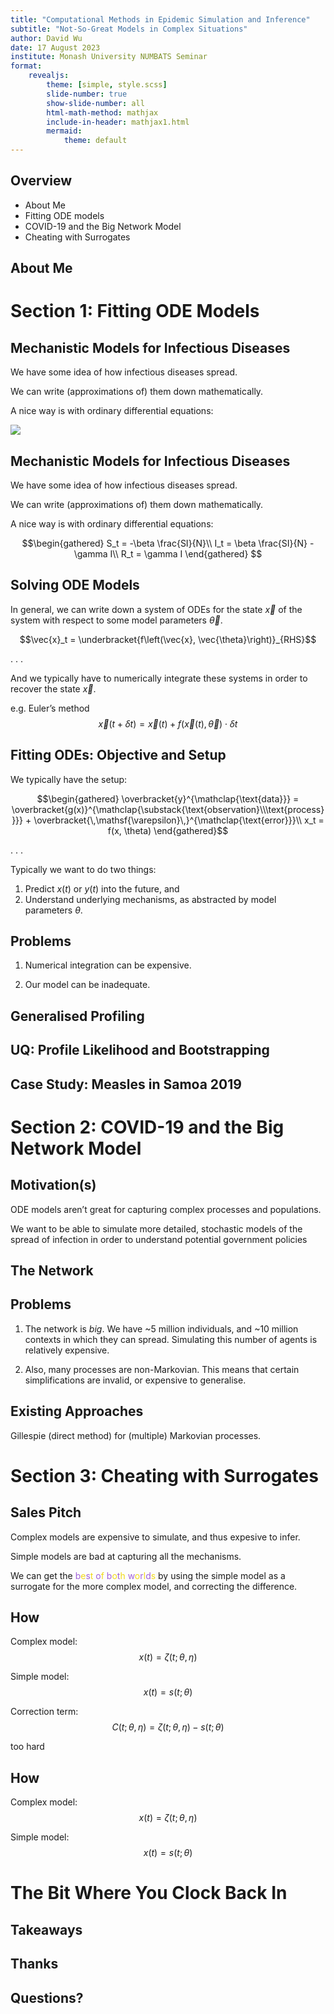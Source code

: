 ```yaml
---
title: "Computational Methods in Epidemic Simulation and Inference"
subtitle: "Not-So-Great Models in Complex Situations"
author: David Wu
date: 17 August 2023
institute: Monash University NUMBATS Seminar
format: 
    revealjs:
        theme: [simple, style.scss]
        slide-number: true
        show-slide-number: all
        html-math-method: mathjax
        include-in-header: mathjax1.html
        mermaid:
            theme: default
---
```


## Overview

- About Me
- Fitting ODE models
- COVID-19 and the Big Network Model
- Cheating with Surrogates

## About Me

<!-- 
::: {layout-ncol=3 .v-center-container .incremental .center}
![](img/python.jpeg){ #vcenter }

::: {.fragment}
![](img/uoa-v-colour2.png){ #vcenter }
:::

::: {.fragment}
[![](img/virus.jpg){ #vcenter }](https://www.sysmex-europe.com/fileadmin/_processed_/f/c/csm_Infection_disease_8f4b6cfecd.jpg)
:::

::: -->


# Section 1: Fitting ODE Models

## Mechanistic Models for Infectious Diseases

We have some idea of how infectious diseases spread.

We can write (approximations of) them down mathematically.

A nice way is with ordinary differential equations:

![](img/sir_diagram.png)

## Mechanistic Models for Infectious Diseases

We have some idea of how infectious diseases spread.

We can write (approximations of) them down mathematically.

A nice way is with ordinary differential equations:

$$\begin{gathered}
S_t = -\beta \frac{SI}{N}\\
I_t = \beta \frac{SI}{N} - \gamma I\\
R_t = \gamma I
\end{gathered}
$$


## Solving ODE Models {.smaller}

In general, we can write down a system of ODEs for the state $\vec{x}$ of the system with respect to some model parameters $\vec{\theta}$.

$$\vec{x}_t = \underbracket{f\left(\vec{x}, \vec{\theta}\right)}_{RHS}$$

. . . 

And we typically have to numerically integrate these systems in order to recover the state $\vec{x}$.

e.g. Euler's method
$$\vec{x}(t + \delta t) = \vec{x}(t) + f\left(\vec{x}(t), \vec{\theta}\right) \cdot \delta t$$

## Fitting ODEs: Objective and Setup

We typically have the setup:

$$\begin{gathered}
\overbracket{y}^{\mathclap{\text{data}}} = \overbracket{g(x)}^{\mathclap{\substack{\text{observation}\\\text{process}}}} + \overbracket{\,\mathsf{\varepsilon}\,}^{\mathclap{\text{error}}}\\
x_t = f(x, \theta)
\end{gathered}$$

. . .

Typically we want to do two things:

::: {.incremental}
1. Predict $x(t)$ or $y(t)$ into the future, and
2. Understand underlying mechanisms, as abstracted by model parameters $\theta$.
:::

## Problems

::: {.incremental}

(@) Numerical integration can be expensive.



(@) Our model can be inadequate.

:::

## Generalised Profiling


## UQ: Profile Likelihood and Bootstrapping


## Case Study: Measles in Samoa 2019




# Section 2: COVID-19 and the Big Network Model

## Motivation(s)

ODE models aren't great for capturing complex processes and populations.

We want to be able to simulate more detailed, stochastic models of the spread of infection in order to understand potential government policies

## The Network



## Problems

1. The network is _big_. We have ~5 million individuals, and ~10 million contexts in which they can spread.
    Simulating this number of agents is relatively expensive.

2. Also, many processes are non-Markovian.
    This means that certain simplifications are invalid, or expensive to generalise.

## Existing Approaches

Gillespie (direct method) for (multiple) Markovian processes.



# Section 3: Cheating with Surrogates

## Sales Pitch

Complex models are expensive to simulate, and thus expesive to infer.

Simple models are bad at capturing all the mechanisms.

We can get the <span style="color:#a161d9">b</span><span style="color:#F0DA16">e</span><span style="color:#a161d9">s</span><span style="color:#F0DA16">t </span><span style="color:#a161d9">o</span><span style="color:#F0DA16">f </span><span style="color:#a161d9">b</span><span style="color:#F0DA16">o</span><span style="color:#a161d9">t</span><span style="color:#F0DA16">h </span><span style="color:#a161d9">w</span><span style="color:#F0DA16">o</span><span style="color:#a161d9">r</span><span style="color:#F0DA16">l</span><span style="color:#a161d9">d</span><span style="color:#F0DA16">s</span> by using the simple model as a surrogate for the more complex model, and correcting the difference.

## How

Complex model: 
$$x(t) = \zeta(t; \theta, \eta)$$

Simple model: $$x(t) = s(t; \theta)$$

Correction term: $$C(t; \theta, \eta) = \zeta(t; \theta, \eta) - s(t;\theta)$$

too hard

## How
Complex model: 
$$x(t) = \zeta(t; \theta, \eta)$$

Simple model: $$x(t) = s(t; \theta)$$

# The Bit Where You Clock Back In

## Takeaways



## Thanks



## Questions? {.standout}



